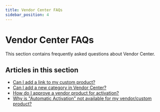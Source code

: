 ```yaml
---
title: Vendor Center FAQs
sidebar_position: 4
---
```


# Vendor Center FAQs

This section contains frequently asked questions about Vendor Center.

## Articles in this section

- [Can I add a link to my custom product?](/partner-center/top-navigation/vendor-center/vendor-center-faqs/add-link-custom-product)
- [Can I add a new category in Vendor Center?](/partner-center/top-navigation/vendor-center/vendor-center-faqs/add-new-category)
- [How do I approve a vendor product for activation?](/partner-center/top-navigation/vendor-center/vendor-center-faqs/approve-vendor-product)
- [Why is "Automatic Activation" not available for my vendor/custom product?](/partner-center/top-navigation/vendor-center/vendor-center-faqs/automatic-activation-not-available)